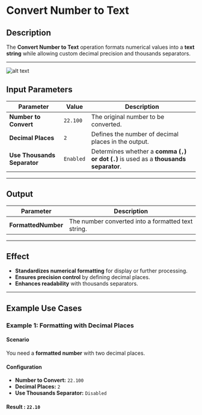 # **Convert Number to Text**

## **Description**

The **Convert Number to Text** operation formats numerical values into a **text string** while allowing custom decimal precision and thousands separators.

---
![alt text](../../assets/text-action/convert-number-to-text.png)

## **Input Parameters**

| Parameter              | Value         | Description |
|-----------------------|--------------|-------------|
| **Number to Convert** | `22.100`      | The original number to be converted. |
| **Decimal Places**    | `2`           | Defines the number of decimal places in the output. |
| **Use Thousands Separator** | `Enabled` | Determines whether a **comma (`,`) or dot (`.`)** is used as a **thousands separator**. |

---

## **Output**

| Parameter           | Description |
|--------------------|-------------|
| **FormattedNumber** | The number converted into a formatted text string. |

---

## **Effect**

- **Standardizes numerical formatting** for display or further processing.
- **Ensures precision control** by defining decimal places.
- **Enhances readability** with thousands separators.

---

## **Example Use Cases**

### **Example 1: Formatting with Decimal Places**

#### **Scenario**

You need a **formatted number** with two decimal places.

#### **Configuration**

- **Number to Convert:** `22.100`
- **Decimal Places:** `2`
- **Use Thousands Separator:** `Disabled`

#### **Result :** `22.10`